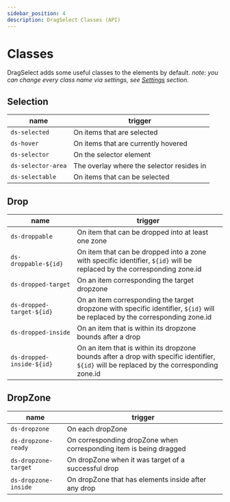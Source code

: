 ```yaml
---
sidebar_position: 4
description: DragSelect Classes (API)
---
```


# Classes

DragSelect adds some useful classes to the elements by default.
*note: you can change every class name via settings, see [Settings](Settings) section.*

## Selection
| name | trigger |
|--- |--- |
| `ds-selected` | On items that are selected
| `ds-hover` | On items that are currently hovered
| `ds-selector` | On the selector element
| `ds-selector-area` | The overlay where the selector resides in
| `ds-selectable` | On items that can be selected

## Drop
| name | trigger |
|--- |--- |
| `ds-droppable` | On item that can be dropped into at least one zone
| `ds-droppable-${id}` | On item that can be dropped into a zone with specific identifier, `${id}` will be replaced by the corresponding zone.id
| `ds-dropped-target` | On an item corresponding the target dropzone
| `ds-dropped-target-${id}` | On an item corresponding the target dropzone with specific identifier, `${id}` will be replaced by the corresponding zone.id
| `ds-dropped-inside` | On an item that is within its dropzone bounds after a drop
| `ds-dropped-inside-${id}` | On an item that is within its dropzone bounds after a drop with specific identifier, `${id}` will be replaced by the corresponding zone.id

## DropZone
| name | trigger |
|--- |--- |
| `ds-dropzone` | On each dropZone
| `ds-dropzone-ready` | On corresponding dropZone when corresponding item is being dragged
| `ds-dropzone-target` | On dropZone when it was target of a successful drop
| `ds-dropzone-inside` | On dropZone that has elements inside after any drop
